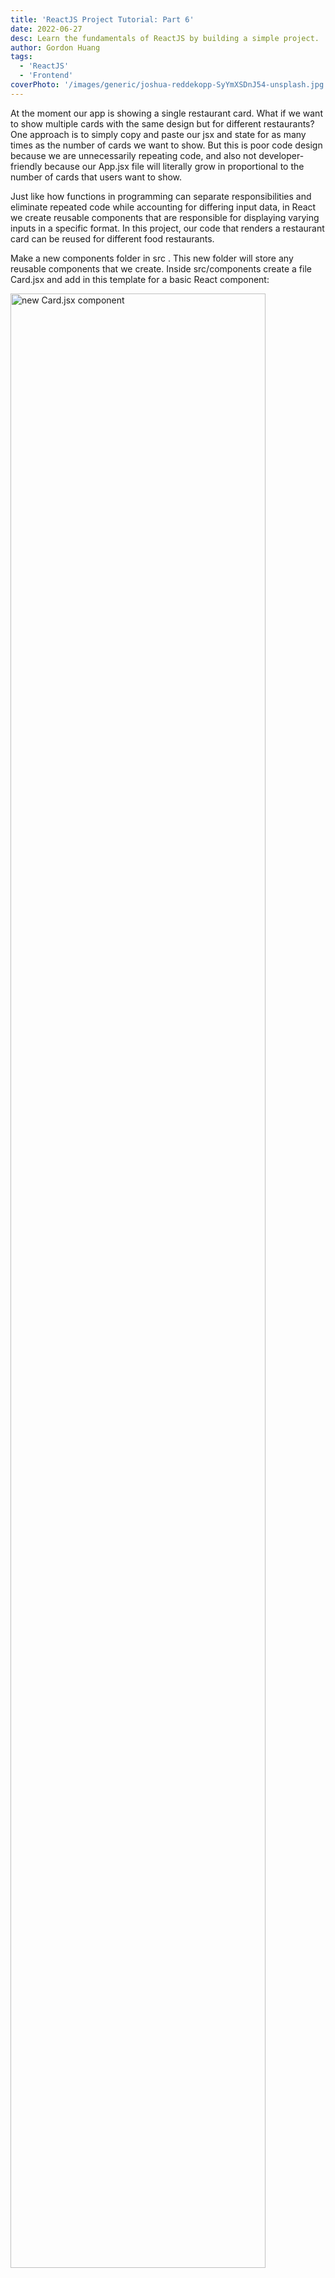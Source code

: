 ```yaml
---
title: 'ReactJS Project Tutorial: Part 6'
date: 2022-06-27
desc: Learn the fundamentals of ReactJS by building a simple project.
author: Gordon Huang
tags:
  - 'ReactJS'
  - 'Frontend'
coverPhoto: '/images/generic/joshua-reddekopp-SyYmXSDnJ54-unsplash.jpg'
---
```


At the moment our app is showing a single restaurant card. What if we want to show multiple cards with the same design but for different restaurants? One approach is to simply copy and paste our jsx and state for as many times as the number of cards we want to show. But this is poor code design because we are unnecessarily repeating code, and also not developer-friendly because our App.jsx file will literally grow in proportional to the number of cards that users want to show.

Just like how functions in programming can separate responsibilities and eliminate repeated code while accounting for differing input data, in React we create reusable components that are responsible for displaying varying inputs in a specific format. In this project, our code that renders a restaurant card can be reused for different food restaurants.

Make a new <FileName>components </FileName> folder in <FileName>src </FileName>. This new folder will store any reusable components that we create. Inside <FileName>src/components </FileName> create a file <FileName>Card.jsx </FileName> and add in this template for a basic React component:

<Centerer>
  <img
    src="https://imgur.com/3qnvh1a.png"
    alt="new Card.jsx component"
    width="90%"
  />
</Centerer>

We want this `Card` component to render the restaurant card we made in <FileName>App.jsx </FileName>. Cut and paste that JSX into the return of this `Card` component. Remember to wrap it in parentheses. Also be sure to move the star.svg and <FileName>Card.css </FileName> imports from <FileName>App.jsx </FileName> to <FileName>Card.jsx </FileName> (hint: the path from <FileName>Card.jsx </FileName> to <FileName>Card.css </FileName> is <FileName>"../styles/Card.css" </FileName> where ".." means "the parent folder of the folder that contains this file").

```jsx:src/components/Card.jsx showLineNumbers {1-2, 6-14, 16-35}
import '../styles/Card.css'
import { ReactComponent as Star } from '../assets/star.svg'

const Card = () => {

    const renderStars = (numStars) => {
        let stars = []
        for (let i = 0; i < numStars; i++) {
          stars.push(
            <Star key={i} className='starIcon' />
          )
        }
        return stars
    }

    return (
        <div className="card">
          <h3>{name}</h3>
          <h4>{tags.join(" • ")}</h4>
          <h4>{address}</h4>
          <h4>
            <a href={website} target="blank">
              {website}
            </a>
          </h4>
          <p>{notes}</p>
          <div className="metricsContainer">
            <div className="ratingContainer">
              Rating {rating}/5
              {renderStars(rating)}
            </div>
            <div className="visitsContainer">Visited {visits} times</div>
          </div>
        </div>
    )
}

export default Card
```

Now back in <FileName>src/App.jsx </FileName> import the `Card` component and render it.

```jsx:src/App.jsx showLineNumbers {6, 25}
import './styles/App.css'
import './styles/Card.css'
import logo from './assets/logo512.png'
import { ReactComponent as Star } from './assets/star.svg'
import { useState } from 'react'
import Card from './components/Card'

const App = () => {
  ...
  return (
    <>
      <header>
        <nav>
          Food
          <img src={logo} alt="logo" />
          Places
        </nav>
      </header>
      <main>
        <h1>My List</h1>
        <p>
          Here is a list of all the restaurants, cafes, dessert bars and other eateries that I want
          to keep a record of either because I like them, dislike them, or would like to find out.
        </p>
        <Card />
      </main>
    </>
  )
}
```

These changes won't work just yet because the state in <FileName>Card.jsx </FileName> is undefined. But instead of moving all state from <FileName>App.jsx </FileName> to <FileName>Card.jsx </FileName>, we're going to do something slightly different. In <FileName>App.jsx </FileName> we'll replace all of our state variables with a single state called `place` which will store all the info for our restaurant in a single JavaScript _Object_. A JavaScript Object is a type of data structure which stores key-value pairs.

```jsx:src/App.jsx showLineNumbers {3-11}
const App = () => {

  const [place, setState] = useState({
    "name": "Machiavelli Ristorante Italiano",
    "tags": ["Pizza", "Pasta"],
    "address": "123 Clarence St, Sydney NSW 2000",
    "website": "https://www.machiavelli.com.au",
    "notes": "Authentic Italian restaurant serving a traditional Neapolitan cuisine. The Linguine Gamberi was good value but a little bland in flavour.",
    "rating": 4,
    "visits": 3
  })

  return (
    ...
  )
}
```

To let our `Card` component access this state, we pass it as a "property" or "prop" of the `Card` component. We can name the property anything we like, such as `info`.

```jsx:src/App.jsx showLineNumbers {18}
const App = () => {
  ...
  return (
    <>
      <header>
        <nav>
          Food
          <img src={logo} alt="logo" />
          Places
        </nav>
      </header>
      <main>
        <h1>My List</h1>
        <p>
          Here is a list of all the restaurants, cafes, dessert bars and other eateries that I want
          to keep a record of either because I like them, dislike them, or would like to find out.
        </p>
        <Card info={place}/>
      </main>
    </>
  )
}
```

Finally, to access this state in our `Card` component, declare a `props` argument for our `Card` function and add `props.info` to the beginning of all state variables. As an example, for `props.info.name` it means to access the value associated with the `name` key in the `place` object that was passed into the `info` prop of the `Card` component.

```jsx:src/components/Card.jsx showLineNumbers {5-7,10,13,16-17,19}
const Card = (props) => {
    ...
    return (
        <div className="card">
          <h3>{props.info.name}</h3>
          <h4>{props.info.tags.join(" • ")}</h4>
          <h4>{props.info.address}</h4>
          <h4>
            <a href={props.info.website} target="blank">
              {props.info.website}
            </a>
          </h4>
          <p>{props.info.notes}</p>
          <div className="metricsContainer">
            <div className="ratingContainer">
              Rating {props.info.rating}/5
              {renderStars(props.info.rating)}
            </div>
            <div className="visitsContainer">Visited {props.info.visits} times</div>
          </div>
        </div>
    )
}
```

<Centerer>
  <img src="https://imgur.com/Ad61UQl.png" width="80%" />
</Centerer>

The refactor is now complete and our app should work as it did before. This work of extracting some JSX into its own component might seem tiresome and pointless, but it is good for a couple reasons:

- it makes both our `App` and `Card` components smaller, less cluttered and responsible for fewer things,
- it allows the `Card` component to be reused for different input data.

Let's render multiple food places with our new `Card` component. In <FileName>src/App.jsx </FileName> import the dummy restaurant data from <FileName>src/assets/data.json </FileName>.

```jsx:src/App.jsx showLineNumbers {6}
import './styles/App.css'
import './styles/Card.css'
import logo from './assets/logo512.png'
import { useState } from 'react'
import Card from './components/Card'
import placesInfo from './assets/data.json'

const App = () => {
  ...
}
```

Replace the `place` state with a `places` state assigned initially to the array of objects `placesInfo` imported from <FileName>data.json </FileName>. This array contains objects of restaurant info in the same format as our previous `place` object.

```jsx:src/App.jsx showLineNumbers {3}
const App = () => {

  const [places, setPlaces] = useState(placesInfo)

  return (
    ...
  )
}
```

To display a card for each restaurant in the list, we'll use the JavaScript `Array.map` method which transforms each object in the array into a `<Card />` component.

```jsx:src/App.jsx showLineNumbers {20}
const App = () => {

  const [places, setStates] = useState(placesInfo)

  return (
    <>
      <header>
        <nav>
          Food
          <img src={logo} alt="logo" />
          Places
        </nav>
      </header>
      <main>
        <h1>My List</h1>
        <p>
          Here is a list of all the restaurants, cafes, dessert bars and other eateries that I want
          to keep a record of either because I like them, dislike them, or would like to find out.
        </p>
        {places.map((place, i) => <Card key={i} info={place}/>)}
      </main>
    </>
  )
}
```

The `Array.map` method takes an argument: a function taking in an array item and returning something else to replace it. We pass in an arrow function which takes in two arguments: a `place` which is an item from the `places` array, and `i` which is simply the index of the current item (starting from 0). The arrow function the returns a `<Card key={i} info={place} />`. Remember each component in a list must have a unique `key` prop, which we use `i` for.

Our app now renders a list of cards of all restaurants specfied in the `places` array.

<Centerer>
  <img src="https://imgur.com/wc2JBvd.png" width="80%" />
</Centerer>

That's all for this series of tutorials, well done on making it to the end! The fundamental concepts that you have learned here including components, props and state will be useful in all future ReactJS projects that you work on.

There are also many more things to learn which we haven't covered in this series. What if you want to provide a form to add more restaurants, or increase `visits` count for a restaurant? These features can be achieved using things called _event handlers_, which ReactJS does very similarly to HTML. There are plenty of resources online including other articles, videos and documentation to teach you those things. The best way to learn how to use them is to continue building projects and searching the internet for learning resources like these whenever you get stuck. Good luck on your ReactJS journey and have fun!

<ArticleButtonContainer

prev="/articles/reactjs-tut-5"

prevName="ReactJS Project Tutorial: Part 5"
/>
